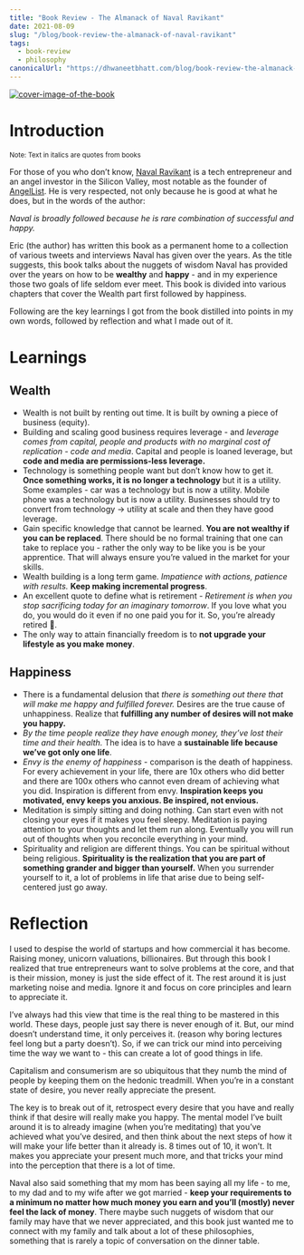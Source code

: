 ```yaml
---
title: "Book Review - The Almanack of Naval Ravikant"
date: 2021-08-09
slug: "/blog/book-review-the-almanack-of-naval-ravikant"
tags:
  - book-review
  - philosophy
canonicalUrl: "https://dhwaneetbhatt.com/blog/book-review-the-almanack-of-naval-ravikant"
---
```


<a href="https://www.goodreads.com/book/show/54898389-the-almanack-of-naval-ravikant">
  <img src="https://i.gr-assets.com/images/S/compressed.photo.goodreads.com/books/1598011736l/54898389._SY475_.jpg" alt="cover-image-of-the-book"/>
</a>

# Introduction

<sub>Note: Text in italics are quotes from books</sub>

For those of you who don’t know, [Naval Ravikant](https://en.wikipedia.org/wiki/Naval_Ravikant) is a tech entrepreneur and an angel investor in the Silicon Valley, most notable as the founder of [AngelList](https://angel.co/). He is very respected, not only because he is good at what he does, but in the words of the author:

*Naval is broadly followed because he is rare combination of successful and happy.*

Eric (the author) has written this book as a permanent home to a collection of various tweets and interviews Naval has given over the years. As the title suggests, this book talks about the nuggets of wisdom Naval has provided over the years on how to be **wealthy** and **happy** - and in my experience those two goals of life seldom ever meet. This book is divided into various chapters that cover the Wealth part first followed by happiness.

Following are the key learnings I got from the book distilled into points in my own words, followed by reflection and what I made out of it.

# Learnings

## Wealth

- Wealth is not built by renting out time. It is built by owning a piece of business (equity).
- Building and scaling good business requires leverage - and *leverage comes from capital, people and products with no marginal cost of replication - code and media*. Capital and people is loaned leverage, but **code and media are permissions-less leverage.**
- Technology is something people want but don’t know how to get it. **Once something works, it is no longer a technology** but it is a utility. Some examples - car was a technology but is now a utility. Mobile phone was a technology but is now a utility. Businesses should try to convert from technology → utility at scale and then they have good leverage.
- Gain specific knowledge that cannot be learned. **You are not wealthy if you can be replaced**. There should be no formal training that one can take to replace you - rather the only way to be like you is be your apprentice. That will always ensure you’re valued in the market for your skills.
- Wealth building is a long term game. *Impatience with actions, patience with results.* **Keep making incremental progress**.
- An excellent quote to define what is retirement - *Retirement is when you stop sacrificing today for an imaginary tomorrow*. If you love what you do, you would do it even if no one paid you for it. So, you’re already retired 🙂.
- The only way to attain financially freedom is to **not upgrade your lifestyle as you make money**.

## Happiness

- There is a fundamental delusion that *there is something out there that will make me happy and fulfilled forever.* Desires are the true cause of unhappiness. Realize that **fulfilling any number of desires will not make you happy.**
- *By the time people realize they have enough money, they’ve lost their time and their health.* The idea is to have a **sustainable life because we’ve got only one life**.
- *Envy is the enemy of happiness* - comparison is the death of happiness. For every achievement in your life, there are 10x others who did better and there are 100x others who cannot even dream of achieving what you did. Inspiration is different from envy. **Inspiration keeps you motivated, envy keeps you anxious. Be inspired, not envious.**
- Meditation is simply sitting and doing nothing. Can start even with not closing your eyes if it makes you feel sleepy. Meditation is paying attention to your thoughts and let them run along. Eventually you will run out of thoughts when you reconcile everything in your mind.
- Spirituality and religion are different things. You can be spiritual without being religious. **Spirituality is the realization that you are part of something grander and bigger than yourself.** When you surrender yourself to it, a lot of problems in life that arise due to being self-centered just go away.

# Reflection

I used to despise the world of startups and how commercial it has become. Raising money, unicorn valuations, billionaires. But through this book I realized that true entrepreneurs want to solve problems at the core, and that is their mission, money is just the side effect of it. The rest around it is just marketing noise and media. Ignore it and focus on core principles and learn to appreciate it.

I’ve always had this view that time is the real thing to be mastered in this world. These days, people just say there is never enough of it. But, our mind doesn’t understand time, it only perceives it. (reason why boring lectures feel long but a party doesn’t). So, if we can trick our mind into perceiving time the way we want to - this can create a lot of good things in life.

Capitalism and consumerism are so ubiquitous that they numb the mind of people by keeping them on the hedonic treadmill. When you’re in a constant state of desire, you never really appreciate the present.

The key is to break out of it, retrospect every desire that you have and really think if that desire will really make you happy. The mental model I’ve built around it is to already imagine (when you’re meditating) that you’ve achieved what you’ve desired, and then think about the next steps of how it will make your life better than it already is. 8 times out of 10, it won’t. It makes you appreciate your present much more, and that tricks your mind into the perception that there is a lot of time.

Naval also said something that my mom has been saying all my life - to me, to my dad and to my wife after we got married - **keep your requirements to a minimum no matter how much money you earn and you’ll (mostly) never feel the lack of money**. There maybe such nuggets of wisdom that our family may have that we never appreciated, and this book just wanted me to connect with my family and talk about a lot of these philosophies, something that is rarely a topic of conversation on the dinner table.